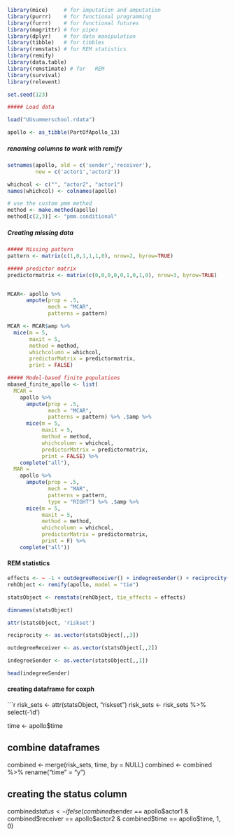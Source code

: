 ```r
library(mice)     # for imputation and amputation
library(purrr)    # for functional programming
library(furrr)    # for functional futures
library(magrittr) # for pipes
library(dplyr)    # for data manipulation
library(tibble)   # for tibbles
library(remstats) # for REM statistics
library(remify)
library(data.table)
library(remstimate) # for   REM
library(survival)
library(relevent)
```

```r
set.seed(123)
```


```r
##### Load data

load("UUsummerschool.rdata")

apollo <- as_tibble(PartOfApollo_13)

```

##### renaming columns to work with remify
```r
setnames(apollo, old = c('sender','receiver'), 
         new = c('actor1','actor2'))
```

```r
whichcol <- c("", "actor2", "actor1")
names(whichcol) <- colnames(apollo)

# use the custom pmm method
method <- make.method(apollo)
method[c(2,3)] <- "pmm.conditional"

```

##### Creating missing data
```r

##### Missing pattern
pattern <- matrix(c(1,0,1,1,1,0), nrow=2, byrow=TRUE)

##### predictor matrix
predictormatrix <- matrix(c(0,0,0,0,0,1,0,1,0), nrow=3, byrow=TRUE)


MCAR<- apollo %>% 
      ampute(prop = .5, 
             mech = "MCAR",
             patterns = pattern)

MCAR <- MCAR$amp %>%
  mice(m = 5,
       maxit = 5,
       method = method,
       whichcolumn = whichcol,
       predictorMatrix = predictormatrix,
       print = FALSE)

##### Model-based finite populations
mbased_finite_apollo <- list(
  MCAR = 
    apollo %>% 
      ampute(prop = .5, 
             mech = "MCAR",
             patterns = pattern) %>% .$amp %>%
      mice(m = 5, 
           maxit = 5,
           method = method,
           whichcolumn = whichcol,
           predictorMatrix = predictormatrix,
           print = FALSE) %>%
    complete("all"),
  MAR = 
    apollo %>% 
      ampute(prop = .5, 
             mech = "MAR", 
             patterns = pattern,
             type = "RIGHT") %>% .$amp %>% 
      mice(m = 5, 
           maxit = 5,
           method = method,
           whichcolumn = whichcol,
           predictorMatrix = predictormatrix,
           print = F) %>%
    complete("all"))
```

#### REM statistics
```r
effects <- ~ -1 + outdegreeReceiver() + indegreeSender() + reciprocity()
rehObject <- remify(apollo, model = "tie")

statsObject <- remstats(rehObject, tie_effects = effects)

dimnames(statsObject)

attr(statsObject, 'riskset')

reciprocity <- as.vector(statsObject[,,3])

outdegreeReceiver <- as.vector(statsObject[,,2])

indegreeSender <- as.vector(statsObject[,,1])

head(indegreeSender)
```

#### creating dataframe for coxph
```r
risk_sets <- attr(statsObject, "riskset")
risk_sets <- risk_sets %>% select(-'id')

time <- apollo$time

## combine dataframes
combined <- merge(risk_sets, time, by = NULL)
combined <- combined %>% rename("time" = "y")

## creating the status column
combined$status <-  ifelse(combined$sender == apollo$actor1 & combined$receiver == apollo$actor2 & combined$time == apollo$time, 1, 0)
